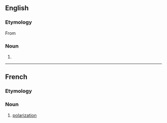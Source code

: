 {{also|Polarisation}}

==English==

===Etymology===
From {{etyl|fr|en}} {{m|fr|polarisation}}

===Noun===
{{en-noun|~}}

# {{standard spelling of|from=non-Oxford British spelling|polarization|lang=en}}

----

==French==

===Etymology===
{{suffix|polariser|ation|lang=fr}}

===Noun===
{{fr-noun|f}}

# [[polarization]]